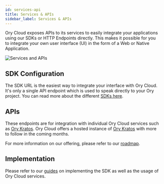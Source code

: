 ```yaml
---
id: services-api
title: Services & APIs
sidebar_label: Services & APIs
---
```


Ory Cloud exposes APIs to its services to easily integrate your applications
using our SDKs or HTTP Endpoints directly. This makes it possible for you to
integrate your own user interface (UI) in the form of a Web or Native
Application.

![Services and APIs](/images/services-apis/services-and-apis.png)

## SDK Configuration

The SDK URL is the easiest way to integrate your interface with Ory Cloud.
It's only a single API endpoint which is used to speak directly to your Ory
project. You can read more about the different
[SDKs here](../start-building/other-languages).

## APIs

These endpoints are for integration with individual Ory Cloud services such
as [Ory Kratos](https://ory.sh/kratos). Ory Cloud offers a hosted
instance of [Ory Kratos](https://ory.sh/kratos) with more to follow in the
coming months.

For more information on our offering, please refer to our
[roadmap](../cloud/cloud-roadmap.mdx).

## Implementation

Please refer to our [guides](../guides/index.mdx) on implementing the SDK as
well as the usage of Ory Cloud services.
